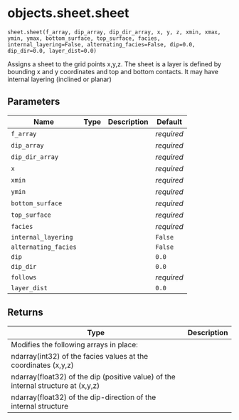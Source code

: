 # objects.sheet.sheet { #objects.sheet.sheet }

`sheet.sheet(f_array, dip_array, dip_dir_array, x, y, z, xmin, xmax, ymin, ymax, bottom_surface, top_surface, facies, internal_layering=False, alternating_facies=False, dip=0.0, dip_dir=0.0, layer_dist=0.0)`

Assigns a sheet to the grid points x,y,z.
The sheet is a layer is defined by bounding x and y coordinates and top and bottom contacts.
It may have internal layering (inclined or planar)

## Parameters

| Name                 | Type   | Description   | Default    |
|----------------------|--------|---------------|------------|
| `f_array`            |        |               | _required_ |
| `dip_array`          |        |               | _required_ |
| `dip_dir_array`      |        |               | _required_ |
| `x`                  |        |               | _required_ |
| `xmin`               |        |               | _required_ |
| `ymin`               |        |               | _required_ |
| `bottom_surface`     |        |               | _required_ |
| `top_surface`        |        |               | _required_ |
| `facies`             |        |               | _required_ |
| `internal_layering`  |        |               | `False`    |
| `alternating_facies` |        |               | `False`    |
| `dip`                |        |               | `0.0`      |
| `dip_dir`            |        |               | `0.0`      |
| `follows`            |        |               | _required_ |
| `layer_dist`         |        |               | `0.0`      |

## Returns

| Type                                                                              | Description   |
|-----------------------------------------------------------------------------------|---------------|
| Modifies the following arrays in place:                                           |               |
| ndarray(int32) of the facies values at the coordinates (x,y,z)                    |               |
| ndarray(float32) of the dip (positive value) of the internal structure at (x,y,z) |               |
| ndarray(float32) of the dip-direction of the internal structure                   |               |